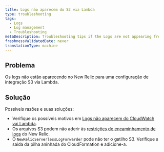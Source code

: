 ```yaml
---
title: Logs não aparecem do S3 via Lambda
type: troubleshooting
tags:
  - Logs
  - Log management
  - Troubleshooting
metaDescription: Troubleshooting tips if the Logs are not appearing from S3 via Lambda.
freshnessValidatedDate: never
translationType: machine
---
```


## Problema

Os logs não estão aparecendo no New Relic para uma configuração de integração S3 via Lambda.

## Solução

Possíveis razões e suas soluções:

* Verifique os possíveis motivos em [Logs não aparecem do CloudWatch vai Lambda](/docs/logs/troubleshooting/aws-log-integration-issues/logs-not-appearing-from-cloudwatch-lambda).
* Os arquivos S3 podem não aderir às [restrições de encaminhamento de logs](/docs/logs/troubleshooting/aws-log-integration-issues/log-forwarding-restrictions) do New Relic.
* O `NewRelicServerlessLogForwarder` pode não ter o gatilho S3. Verifique a saída da pilha aninhada do CloudFormation e adicione-a.